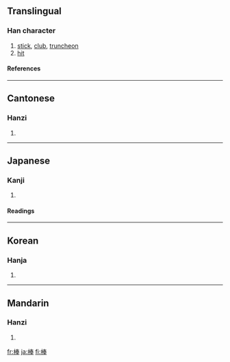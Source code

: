 ==Translingual==
===Han character===
{{Han char|rn=75|rad=木|as=08|sn=12|four=4595<sub>3</sub>|canj=木手大手 (DQKQ)}}
# [[stick]], [[club]], [[truncheon]]
# [[hit]]
====References====
{{Han ref|kx=0532.100|dkj=14929|dj=0920.170|hdz=21222.090|uh=68D2|ud=26834|bh=B4CE|bd=46286}}

----
==Cantonese==
===Hanzi===
{{yue-hanzi|jyut=|y=paang5}}
# {{defn|Cantonese}}

----
==Japanese==
===Kanji===
{{ja-kanji|grade=6|rs=木08}}
# {{defn|Japanese}} 
====Readings====
{{ja-readings|on=[[ぼう]] (bō), [[ほう]] (hō)|kun=[[つえ]] (tsue)}}

----
==Korean==
===Hanja===
{{ko-hanja|hangeul=봉|eumhun=몽둥이|rv=bong|mr=pong|y=pong}}
# {{defn|Korean}}

----
==Mandarin==
===Hanzi===
{{cmn-hanzi|pin=[[bàng]] ([[bang4]]), [[bèi]] ([[bei4]])|wg=pang<sup>4</sup>, pei<sup>4</sup>}}
# {{defn|Mandarin}}

[[fr:棒]]
[[ja:棒]]
[[fi:棒]]